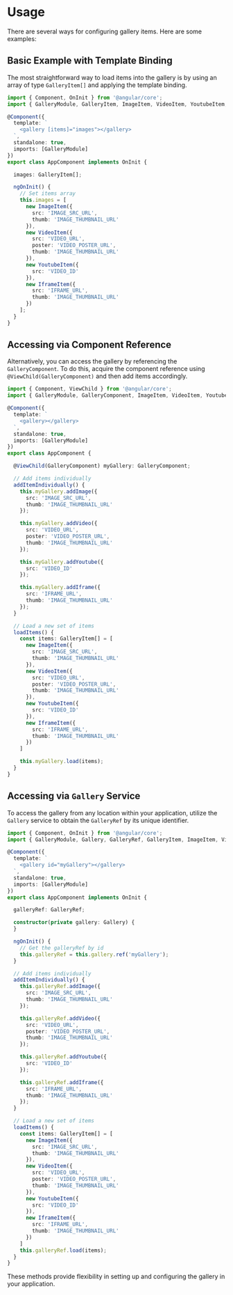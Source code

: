# Usage

There are several ways for configuring gallery items. Here are some examples:

## Basic Example with Template Binding

The most straightforward way to load items into the gallery is by using an array of type `GalleryItem[]` and applying the template binding.

```ts
import { Component, OnInit } from '@angular/core';
import { GalleryModule, GalleryItem, ImageItem, VideoItem, YoutubeItem, IframeItem } from 'ng-gallery';

@Component({
  template: `
    <gallery [items]="images"></gallery>
  `,
  standalone: true,
  imports: [GalleryModule]
})
export class AppComponent implements OnInit {

  images: GalleryItem[];

  ngOnInit() {
    // Set items array
    this.images = [
      new ImageItem({
        src: 'IMAGE_SRC_URL',
        thumb: 'IMAGE_THUMBNAIL_URL'
      }),
      new VideoItem({
        src: 'VIDEO_URL',
        poster: 'VIDEO_POSTER_URL',
        thumb: 'IMAGE_THUMBNAIL_URL'
      }),
      new YoutubeItem({
        src: 'VIDEO_ID'
      }),
      new IframeItem({
        src: 'IFRAME_URL',
        thumb: 'IMAGE_THUMBNAIL_URL'
      })
    ];
  }
}
```

## Accessing via Component Reference

Alternatively, you can access the gallery by referencing the `GalleryComponent`.
To do this, acquire the component reference using `@ViewChild(GalleryComponent)` and then add items accordingly.

```ts
import { Component, ViewChild } from '@angular/core';
import { GalleryModule, GalleryComponent, ImageItem, VideoItem, YoutubeItem, IframeItem } from 'ng-gallery';

@Component({
  template: `
    <gallery></gallery>
  `,
  standalone: true,
  imports: [GalleryModule]
})
export class AppComponent {

  @ViewChild(GalleryComponent) myGallery: GalleryComponent;

  // Add items individually
  addItemIndividually() {
    this.myGallery.addImage({
      src: 'IMAGE_SRC_URL',
      thumb: 'IMAGE_THUMBNAIL_URL'
    });

    this.myGallery.addVideo({
      src: 'VIDEO_URL',
      poster: 'VIDEO_POSTER_URL',
      thumb: 'IMAGE_THUMBNAIL_URL'
    });

    this.myGallery.addYoutube({
      src: 'VIDEO_ID'
    });

    this.myGallery.addIframe({
      src: 'IFRAME_URL',
      thumb: 'IMAGE_THUMBNAIL_URL'
    });
  }

  // Load a new set of items
  loadItems() {
    const items: GalleryItem[] = [
      new ImageItem({
        src: 'IMAGE_SRC_URL',
        thumb: 'IMAGE_THUMBNAIL_URL'
      }),
      new VideoItem({
        src: 'VIDEO_URL',
        poster: 'VIDEO_POSTER_URL',
        thumb: 'IMAGE_THUMBNAIL_URL'
      }),
      new YoutubeItem({
        src: 'VIDEO_ID'
      }),
      new IframeItem({
        src: 'IFRAME_URL',
        thumb: 'IMAGE_THUMBNAIL_URL'
      })
    ]

    this.myGallery.load(items);
  }
}
```

## Accessing via `Gallery` Service

To access the gallery from any location within your application, utilize the `Gallery` service to obtain the `GalleryRef` by its unique identifier.

```ts
import { Component, OnInit } from '@angular/core';
import { GalleryModule, Gallery, GalleryRef, GalleryItem, ImageItem, VideoItem, YoutubeItem, IframeItem } from 'ng-gallery';

@Component({
  template: `
    <gallery id="myGallery"></gallery>
  `,
  standalone: true,
  imports: [GalleryModule]
})
export class AppComponent implements OnInit {

  galleryRef: GalleryRef;

  constructor(private gallery: Gallery) {
  }

  ngOnInit() {
    // Get the galleryRef by id
    this.galleryRef = this.gallery.ref('myGallery');
  }

  // Add items individually
  addItemIndividually() {
    this.galleryRef.addImage({
      src: 'IMAGE_SRC_URL',
      thumb: 'IMAGE_THUMBNAIL_URL'
    });

    this.galleryRef.addVideo({
      src: 'VIDEO_URL',
      poster: 'VIDEO_POSTER_URL',
      thumb: 'IMAGE_THUMBNAIL_URL'
    });

    this.galleryRef.addYoutube({
      src: 'VIDEO_ID'
    });

    this.galleryRef.addIframe({
      src: 'IFRAME_URL',
      thumb: 'IMAGE_THUMBNAIL_URL'
    });
  }

  // Load a new set of items
  loadItems() {
    const items: GalleryItem[] = [
      new ImageItem({
        src: 'IMAGE_SRC_URL',
        thumb: 'IMAGE_THUMBNAIL_URL'
      }),
      new VideoItem({
        src: 'VIDEO_URL',
        poster: 'VIDEO_POSTER_URL',
        thumb: 'IMAGE_THUMBNAIL_URL'
      }),
      new YoutubeItem({
        src: 'VIDEO_ID'
      }),
      new IframeItem({
        src: 'IFRAME_URL',
        thumb: 'IMAGE_THUMBNAIL_URL'
      })
    ]
    this.galleryRef.load(items);
  }
}
```

These methods provide flexibility in setting up and configuring the gallery in your application.
